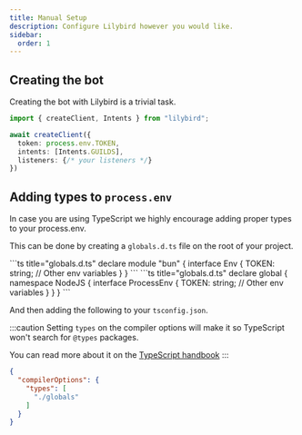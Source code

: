 ```yaml
---
title: Manual Setup
description: Configure Lilybird however you would like.
sidebar:
  order: 1
---
```



## Creating the bot

Creating the bot with Lilybird is a trivial task.

```ts title="index.ts"
import { createClient, Intents } from "lilybird";

await createClient({
  token: process.env.TOKEN,
  intents: [Intents.GUILDS],
  listeners: {/* your listeners */}
})
```

## Adding types to `process.env`

In case you are using TypeScript we highly encourage adding proper types to your process.env.

This can be done by creating a `globals.d.ts` file on the root of your project.

<Tabs>
  <TabItem label="bun" icon="bun">
      ```ts title="globals.d.ts"
      declare module "bun" {
        interface Env {
          TOKEN: string;
          // Other env variables
        }
      }
      ```
  </TabItem>
  <TabItem label="node" icon="node">
      ```ts title="globals.d.ts"
      declare global {
        namespace NodeJS {
          interface ProcessEnv {
            TOKEN: string;
            // Other env variables
          }
        }
      }
      ```
    </TabItem>
</Tabs>

And then adding the following to your `tsconfig.json`.

:::caution
Setting `types` on the compiler options will make it so TypeScript won't search for `@types` packages.

You can read more about it on the [TypeScript handbook](https://www.typescriptlang.org/tsconfig#types)
:::

```json title="tsconfig.json"
{
  "compilerOptions": {
    "types": [
      "./globals"
    ]
  }
}
```